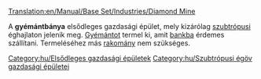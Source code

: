 [[Translation:en/Manual/Base Set/Industries/Diamond Mine]]

{{hu/Gazdasági épületek|kép=en/Diamondmine.png
|név=Gyémántbánya
|klíma=[[hu/Manual/Éghajlatok#Szubtrópusi|szubtrópusi]]
|elfogad=---
|előállít=[[hu/Manual/Base Set/Cargos/Gyémánt|gyémántot]]
}}
A '''gyémántbánya''' elsődleges gazdasági épület, mely kizárólag [[hu/Manual/Éghajlatok#Szubtrópusi|szubtrópusi]] éghajlaton jelenik meg. [[hu/Manual/Base Set/Cargos/Gyémánt|Gyémántot]] termel ki, amit [[hu/Manual/Base Set/Industries/Bank|bankba]] érdemes szállítani. Termeléséhez más [[hu/Manual/Rakomány|rakomány]] nem szükséges. 

{{hu/Navbox Gazdasági épületek}}

[[Category:hu/Elsődleges gazdasági épületek]]
[[Category:hu/Szubtrópusi égöv gazdasági épületei]]
